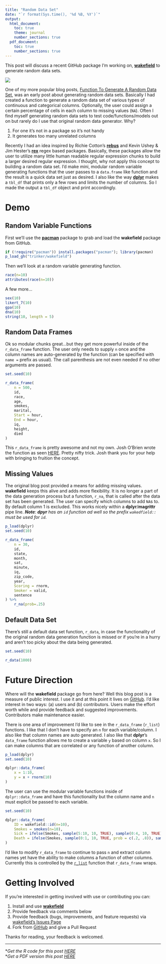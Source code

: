 ```yaml
---
title: "Random Data Set"
date: "`r format(Sys.time(), '%d %B, %Y')`"
output:
  html_document:
    toc: true
    theme: journal
    number_sections: true
  pdf_document:
    toc: true
    number_sections: true
---
```


This post will discuss a recent GitHub package I'm working on, [**wakefield**](https://github.com/trinker/wakefield) to generate random data sets.

![](http://raw.githubusercontent.com/trinker/wakefield/master/inst/wakefield_logo/r_wakefield.png)

One of my more popular blog posts, [Function To Generate A Random Data Set](https://trinkerrstuff.wordpress.com/2012/05/02/function-to-generate-a-random-data-set/), was an early post about generating random data sets.  Basically I had created a function to generate a random data set of various types of continuous and categorical columns.  Optionally, the user could assign a certain percentage of cells in each column to missing values (`NA`).  Often I find myself generating random data sets to test code/functions/models out on but rarely do I use that original random data generator.  Why?

1. For one it's not in a package so it's not handy    
2. It generates too many unrelated columns

Recently I had an idea inspired by Richie Cotton's [**rebus**](https://github.com/richierocks/rebus) and  Kevin Ushey & Jim Hester's [**rex**](https://github.com/kevinushey/rex) regex based packages.  Basically, these packages allow the user to utilize many little human readable regular expression chunks to build a larger desired regular expression.  I thought, why not apply this concept to building a random data set.  I'd make mini, modular random variable generating functions that the user passes to a `data.frame` like function and the result is a quick data set just as desired.  I also like the way [**dplyr**](https://github.com/hadley/dplyr) makes a `tbl_df` that prints only a few rows and limits the number of columns.  So I made the output a `tbl_df` object and print accordingly.

# Demo

## Random Variable Functions
First we'll use the [**pacman**](http://cran.r-project.org/web/packages/pacman/index.html) package to grab and load the **wakefield** package from GitHub.

```r
if (!require("pacman")) install.packages("pacman"); library(pacman)
p_load_gh("trinker/wakefield")
```

Then we'll look at a random variable generating function.

```r
race(n=10)
attributes(race(n=10))
```

A few more...

```r
sex(10)
likert_7(10)
gpa(10)
dna(10)
string(10, length = 5)
```
## Random Data Frames

Ok so modular chunks great...but they get more powerful inside of the `r_data_frame` function.  The user only needs to supply `n` once and the column names are auto-generated by the function (can be specified with `name =` prefix as usual).  The call parenthesis are not even needed if no other arguments are passed.

```r
set.seed(10)

r_data_frame(
    n = 500,
    id,
    race,
    age,
    smokes,
	marital,
    Start = hour,
	End = hour,
    iq,
    height,
    died
)
```

This `r_data_frame` is pretty awesome and not my own.  Josh O'Brien wrote the function as seen [HERE](http://stackoverflow.com/a/29617983/1000343).  Pretty nifty trick.  Josh thank you for your help with bringing to fruition the concept.

## Missing Values

The original blog post provided a means for adding missing values.  **wakefield** keeps this alive and adds more flexibility.  It is no longer a part of the data generation process but a function, `r_na`, that is called after the data set has been generated.  The user can specify which columns to add `NA`s to.  By default column 1 is excluded.  This works nicely within a **dplyr**/**magrittr** pipe line.  ***Note***: ***dpyr*** *has an `id` function ad well so the prefix `wakedfield::` must be used for `id`*.

```r
p_load(dplyr)
set.seed(10)

r_data_frame(
    n = 30,
    id,
    state,
    month,
    sat,
    minute,
    iq,
	zip_code,
	year,
    Scoring = rnorm,
    Smoker = valid,
	sentence
) %>%
    r_na(prob=.25)
```

## Default Data Set

There's still a default data set function, `r_data`, in case the functionality of the original random data generation function is missed or if you're in a hurry and aren't too picky about the data being generated.  

```r
set.seed(10)

r_data(1000)
```

# Future Direction

Where will the **wakefield** package go from here?  Well this blog post is a measure of public interest.  I use it and at this point it lives on [GitHub](https://github.com/trinker/wakefield).  I'd like interest in two ways: (a) users and (b) contributors.  Users make the effort worth while and provide feedback and suggested improvements.  Contributors make maintenance easier.  

There is one area of improvement I'd like to see in the `r_data_frame` (`r_list`) functions.  I like that I don't have to specify an `n` for each variable/column.  I also like that column names are auto generated.  I also like that **dplyr**'s `data_frame` function allows me to create a variable `y` based on column `x`.  So I can make columns that are correlated or any function of another column.  

```r
p_load(dplyr)
set.seed(10)

dplyr::data_frame(
    x = 1:10,
	y = x + rnorm(10)
)
```
The user can use the modular variable functions inside of `dplyr::data_frame` and have this functionality but the column name and `n` must explicit be passed to each variable.  

```r
set.seed(10)

dplyr::data_frame(
	ID = wakefield::id(n=10),
    Smokes = smokes(n=10),
	Sick = ifelse(Smokes, sample(5:10, 10, TRUE), sample(0:4, 10, TRUE)),	
	Death = ifelse(Smokes, sample(0:1, 10, TRUE, prob = c(.2, .8)), sample(0:1, 10, TRUE, prob = c(.7, .3)))
)
```

I'd like to modify `r_data_frame` to continue to pass `n` and extract column names yet have the ability to make columns a function of other columns.  Currently this is controlled by the [`r_list`](https://github.com/trinker/wakefield/blob/master/R/r_list.R) function that `r_data_frame` wraps.

# Getting Involved

If you're interested in getting involved with use or contributing you can:

1. Install and use [**wakefield**](https://github.com/trinker/wakefield)    
2. Provide feedback via comments below    
3. Provide feedback (bugs, improvements, and feature requests) via [wakefield's Issues Page](https://github.com/trinker/wakefield/issues)   
4. Fork from [GitHub](https://github.com/trinker/wakefield) and give a Pull Request    

Thanks for reading, your feedback is welcomed.

---

\**Get the R code for this post* [*HERE*](https://raw.githubusercontent.com/trinker/random_data/master/random_data_blog.R)    
\**Get a PDF version this post* [*HERE*](https://github.com/trinker/random_data/blob/master/random_data_blog.pdf)








